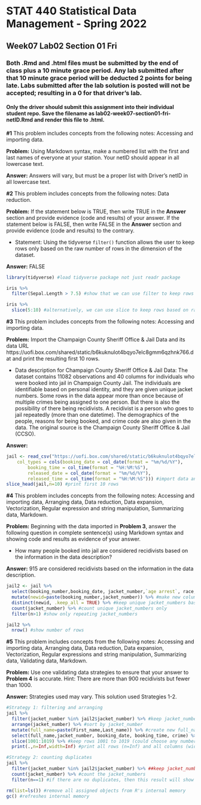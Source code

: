 # STAT 440 Statistical Data Management - Spring 2022
## Week07 Lab02 Section 01 Fri
### Both .Rmd and .html files must be submitted by the end of class plus a 10 minute grace period. Any lab submitted after that 10 minute grace period will be deducted 2 points for being late. Labs submitted after the lab solution is posted will not be accepted; resulting in a 0 for that driver's lab.
#### Only the driver should submit this assignment into their individual student repo. Save the filename as lab02-week07-section01-fri-netID.Rmd and render this file to .html. 


**#1** This problem includes concepts from the following notes: Accessing and importing data. 

**Problem:** Using Markdown syntax, make a numbered list with the first and last names of everyone at your station. Your netID should appear in all lowercase text.

**Answer:** Answers will vary, but must be a proper list with Driver's netID in all lowercase text.

**#2** This problem includes concepts from the following notes: Data reduction. 

**Problem:** If the statement below is TRUE, then write TRUE in the **Answer** section and provide evidence (code and results) of your answer. If the statement below is FALSE, then write FALSE in the **Answer** section and provide evidence (code and results) to the contrary.

- Statement: Using the tidyverse `filter()` function allows the user to keep rows only based on the raw number of rows in the dimension of the dataset. 

**Answer:** FALSE

```{r prob2}
library(tidyverse) #load tidyverse package not just readr package

iris %>%
  filter(Sepal.Length > 7.5) #show that we can use filter to keep rows based on conditions not only rows

iris %>% 
  slice(5:10) #alternatively, we can use slice to keep rows based on raw numbers
```

**#3** This problem includes concepts from the following notes: Accessing and importing data.

**Problem:** Import the Champaign County Sheriff Office & Jail Data and its data URL https://uofi.box.com/shared/static/b6kuknulot4bqyo7elc8gmm6qzhnk766.dat and print the resulting first 10 rows.

- Data description for Champaign County Sheriff Office & Jail Data: The dataset contains 11082 observations and 40 columns for individuals who were booked into jail in Champaign County Jail. The individuals are identifiable based on personal identity, and they are given unique jacket numbers. Some rows in the data appear more than once because of multiple crimes being assigned to one person. But there is also the possibility of there being recidivists. A recidivist is a person who goes to jail repeatedly (more than one datetime). The demographics of the people, reasons for being booked, and crime code are also given in the data. The original source is the Champaign County Sheriff Office & Jail (CCSO).

**Answer:**

```{r prob3}
jail <- read_csv("https://uofi.box.com/shared/static/b6kuknulot4bqyo7elc8gmm6qzhnk766.dat", 
    col_types = cols(booking_date = col_date(format = "%m/%d/%Y"), 
        booking_time = col_time(format = "%H:%M:%S"), 
        released_date = col_date(format = "%m/%d/%Y"), 
        released_time = col_time(format = "%H:%M:%S"))) #import data and reformat columns as dates and times
slice_head(jail,n=10) #print first 10 rows
```

**#4** This problem includes concepts from the following notes: Accessing and importing data, Arranging data, Data reduction, Data expansion, Vectorization, Regular expression and string manipulation, Summarizing data, Markdown.

**Problem:** Beginning with the data imported in **Problem 3**, answer the following question in complete sentence(s) using Markdown syntax and showing code and results as evidence of your answer.

- How many people booked into jail are considered recidivists based on the information in the data description?

**Answer:** 915 are considered recidivists based on the information in the data description.

```{r prob4}
jail2 <- jail %>%
  select(booking_number,booking_date, jacket_number,`age arrest`, race, sex) %>% #keep these columns
  mutate(newid=paste(booking_number,jacket_number)) %>% #make new column that concatenates booking_number and jacket_number because we know jacket_number is a unique ID but if a person appears more than once we need another ID column to distinguish between those repeating jacket_numbers
  distinct(newid, .keep_all = TRUE) %>% #keep unique jacket_numbers based on newid with respect to all columns
  count(jacket_number) %>% #count unique jacket_numbers only
  filter(n>1) #show only repeating jacket_numbers

jail2 %>%
  nrow() #show number of rows
```

**#5** This problem includes concepts from the following notes: Accessing and importing data, Arranging data, Data reduction, Data expansion, Vectorization, Regular expressions and string manipulation, Summarizing data, Validating data, Markdown.

**Problem:** Use one validating data strategies to ensure that your answer to **Problem 4** is accurate. Hint: There are more than 900 recidivists but fewer than 1000.

**Answer:** Strategies used may vary. This solution used Strategies 1-2.

```{r prob5}
#Strategy 1: filtering and arranging
jail %>%
  filter(jacket_number %in% jail2$jacket_number) %>% #keep jacket_numbers that exist in jail2
  arrange(jacket_number) %>% #sort by jacket_number
  mutate(full_name=paste(First_name,Last_name)) %>% #create new full_name column concatenating First_name and Last_name columns
  select(full_name,jacket_number, booking_date, booking_time, crime) %>% #only keep these columns
  slice(1001:1019) %>% #keep rows 1001 to 1019 (could choose any number of rows)
  print(.,n=Inf,width=Inf) #print all rows (n=Inf) and all columns (width=Inf) instead of only showing truncated version

#Strategy 2: counting duplicates
jail %>%
  filter(jacket_number %in% jail2$jacket_number) %>% ##keep jacket_numbers that exist in jail2
  count(jacket_number) %>% #count the jacket_numbers
  filter(n==1) #if there are no duplicates, then this result will show those rows

rm(list=ls()) #remove all assigned objects from R's internal memory
gc() #refreshes internal memory
```
